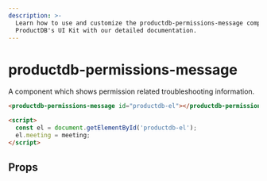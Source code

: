 ```yaml
---
description: >-
  Learn how to use and customize the productdb-permissions-message component in
  ProductDB's UI Kit with our detailed documentation.
---
```


# productdb-permissions-message

A component which shows permission related troubleshooting
information.

```html
<productdb-permissions-message id="productdb-el"></productdb-permissions-message>

<script>
  const el = document.getElementById('productdb-el');
  el.meeting = meeting;
</script>
```

## Props

<PropsTable of="productdb-permissions-message" />

<head>
  <title>UI Kit productdb-permissions-message</title>
</head>
